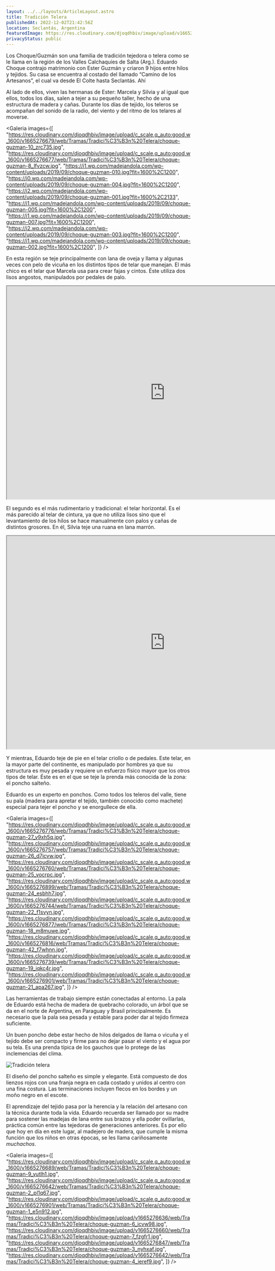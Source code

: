 ```yaml
---
layout: ../../layouts/ArticleLayout.astro
title: Tradición Telera
publishedAt: 2022-12-02T21:42:56Z
location: Seclantás, Argentina
featuredImage: https://res.cloudinary.com/djoqdhbiv/image/upload/v1665276865/web/Tramas/Tradici%C3%B3n%20Telera/choque-guzman-12_fwlpqt.jpg
privacyStatus: public
---
```



Los Choque/Guzmán son una familia de tradición tejedora o telera como se le llama en la región de los Valles
Calchaquíes de Salta (Arg.). Eduardo Choque contrajo matrimonio con Ester Guzmán y criaron 9 hijos entre hilos
y tejidos. Su casa se encuentra al costado del llamado “Camino de los Artesanos”, el cual va desde El Colte
hasta Seclantás. Ahí

Al lado de ellos, viven las hermanas de Ester: Marcela y Silvia y al igual que ellos, todos los días, salen a
tejer a su pequeño taller, hecho de una estructura de madera y cañas. Durante los días de tejido, los teleros
se acompañan del sonido de la radio, del viento y del ritmo de los telares al moverse.

<Galeria
  images={[
    "https://res.cloudinary.com/djoqdhbiv/image/upload/c_scale,q_auto:good,w_1600/v1665276679/web/Tramas/Tradici%C3%B3n%20Telera/choque-guzman-10_zrc735.jpg",
    "https://res.cloudinary.com/djoqdhbiv/image/upload/c_scale,q_auto:good,w_1600/v1665276677/web/Tramas/Tradici%C3%B3n%20Telera/choque-guzman-8_lfvzcw.jpg",
    "https://i1.wp.com/madejandola.com/wp-content/uploads/2019/09/choque-guzman-010.jpg?fit=1600%2C1200",
    "https://i0.wp.com/madejandola.com/wp-content/uploads/2019/09/choque-guzman-004.jpg?fit=1600%2C1200",
    "https://i2.wp.com/madejandola.com/wp-content/uploads/2019/09/choque-guzman-001.jpg?fit=1600%2C2133",
    "https://i1.wp.com/madejandola.com/wp-content/uploads/2019/09/choque-guzman-005.jpg?fit=1600%2C1200",
    "https://i1.wp.com/madejandola.com/wp-content/uploads/2019/09/choque-guzman-007.jpg?fit=1600%2C1200",
    "https://i2.wp.com/madejandola.com/wp-content/uploads/2019/09/choque-guzman-003.jpg?fit=1600%2C1200",
    "https://i1.wp.com/madejandola.com/wp-content/uploads/2019/09/choque-guzman-002.jpg?fit=1600%2C1200",
  ]}
/>

En esta región se teje principalmente con lana de oveja y llama y algunas veces con pelo de vicuña en los
distintos tipos de telar que manejan. El más chico es el telar que Marcela usa para crear fajas y cintos. Éste
utiliza dos lisos angostos, manipulados por pedales de palo.

<iframe
  className="!w-full max-w-4xl mx-auto aspect-video"
  src="https://onelineplayer.com/player.html?autoplay=false&amp;loop=false&amp;autopause=false&amp;muted=false&amp;url=https%3A%2F%2Fdrive.google.com%2Fuc%3Fauthuser%3D0%26id%3D142veXr2Xwb8D3x4rcnero45awO1F_oHm%26export%3Ddownload&amp;poster=https%3A%2F%2Fdrive.google.com%2Fuc%3Fauthuser%3D0%26id%3D1wKXhbs9NPVdgIOgQBCaz28He9bRMUyyW%26export%3Ddownload&amp;time=true&amp;progressBar=true&amp;playButton=true&amp;overlay=true&amp;muteButton=true&amp;fullscreenButton=true&amp;style=light&amp;logo=false&amp;quality=720p"
  width="860"
  height="580"
></iframe>

El segundo es el más rudimentario y tradicional: el telar horizontal. Es el
más parecido al telar de cintura, ya que no utiliza lisos sino que el
levantamiento de los hilos se hace manualmente con palos y cañas de distintos
grosores. En él, Silvia teje una ruana en lana marrón.

<iframe
  className="!w-full  max-w-4xl mx-auto aspect-video"
  src="https://onelineplayer.com/player.html?autoplay=false&amp;loop=false&amp;autopause=false&amp;muted=false&amp;url=https%3A%2F%2Fdrive.google.com%2Fuc%3Fauthuser%3D0%26id%3D1B9Y1WhylypEEDOGLfjF3HjDvw7Y42j-u%26export%3Ddownload&amp;poster=https://madejandola.netlify.app/_astro/choque-guzman-26_d7icvw_Z2qGC0W.webp&amp;time=true&amp;progressBar=true&amp;playButton=true&amp;overlay=true&amp;muteButton=true&amp;fullscreenButton=true&amp;style=light&amp;logo=false&amp;quality=720p"
  width="860"
  height="580"
></iframe>

Y mientras, Eduardo teje de pie en el telar criollo o de pedales. Este telar, en la mayor parte del continente, es manipulado por hombres ya que su estructura es muy pesada y requiere un esfuerzo físico mayor que los otros tipos de telar. Éste es en el que se teje la prenda más conocida de la zona: el poncho salteño.

Eduardo es un experto en ponchos. Como todos los teleros del valle, tiene su pala (madera para apretar el tejido, también conocido como machete) especial para tejer el poncho y se enorgullece de ella.

<Galeria
  images={[
    "https://res.cloudinary.com/djoqdhbiv/image/upload/c_scale,q_auto:good,w_1600/v1665276776/web/Tramas/Tradici%C3%B3n%20Telera/choque-guzman-27_v9xh5q.jpg",
    "https://res.cloudinary.com/djoqdhbiv/image/upload/c_scale,q_auto:good,w_1600/v1665276757/web/Tramas/Tradici%C3%B3n%20Telera/choque-guzman-26_d7icvw.jpg",
    "https://res.cloudinary.com/djoqdhbiv/image/upload/c_scale,q_auto:good,w_1600/v1665276760/web/Tramas/Tradici%C3%B3n%20Telera/choque-guzman-25_yocrpc.jpg",
    "https://res.cloudinary.com/djoqdhbiv/image/upload/c_scale,q_auto:good,w_1600/v1665276899/web/Tramas/Tradici%C3%B3n%20Telera/choque-guzman-24_esbhh7.jpg",
    "https://res.cloudinary.com/djoqdhbiv/image/upload/c_scale,q_auto:good,w_1600/v1665276744/web/Tramas/Tradici%C3%B3n%20Telera/choque-guzman-22_f1svyn.jpg",
    "https://res.cloudinary.com/djoqdhbiv/image/upload/c_scale,q_auto:good,w_1600/v1665276877/web/Tramas/Tradici%C3%B3n%20Telera/choque-guzman-18_m8muwe.jpg",
    "https://res.cloudinary.com/djoqdhbiv/image/upload/c_scale,q_auto:good,w_1600/v1665276816/web/Tramas/Tradici%C3%B3n%20Telera/choque-guzman-42_f7whnn.jpg",
    "https://res.cloudinary.com/djoqdhbiv/image/upload/c_scale,q_auto:good,w_1600/v1665276739/web/Tramas/Tradici%C3%B3n%20Telera/choque-guzman-19_iqkc4r.jpg",
    "https://res.cloudinary.com/djoqdhbiv/image/upload/c_scale,q_auto:good,w_1600/v1665276901/web/Tramas/Tradici%C3%B3n%20Telera/choque-guzman-21_apa267.jpg",
  ]}
/>

Las herramientas de trabajo siempre están conectadas al entorno. La pala de Eduardo está hecha de madera de quebracho colorado, un árbol que se da en el norte de Argentina, en Paraguay y Brasil principalmente. Es necesario que la pala sea pesada y estable para poder dar al tejido firmeza suficiente.

Un buen poncho debe estar hecho de hilos delgados de llama o vicuña y el tejido debe ser compacto y firme para no dejar pasar el viento y el agua por su tela. Es una prenda típica de los gauchos que lo protege de las inclemencias del clima.

<Image
  alt="Tradición telera"
  src="https://res.cloudinary.com/djoqdhbiv/image/upload/v1665276943/web/Tramas/Tradici%C3%B3n%20Telera/choque-guzman-39_inga3l.jpg"
  width={1600}
  height={1600}
  format="webp"
/>

El diseño del poncho salteño es simple y elegante. Está compuesto de dos lienzos rojos con una franja negra en cada costado y unidos al centro con una fina costura. Las terminaciones incluyen flecos en los bordes y un moño negro en el escote.

El aprendizaje del tejido pasa por la herencia y la relación del artesano con la técnica durante toda la vida. Eduardo recuerda ser llamado por su madre para sostener las madejas de lana entre sus brazos y ella poder ovillarlas, práctica común entre las tejedoras de generaciones anteriores. Es por ello que hoy en día en este lugar, al madejero de madera, que cumple la misma función que los niños en otras épocas, se les llama cariñosamente _muchachos_.

<Galeria
  images={[
    "https://res.cloudinary.com/djoqdhbiv/image/upload/c_scale,q_auto:good,w_1600/v1665276689/web/Tramas/Tradici%C3%B3n%20Telera/choque-guzman-9_yutlh1.jpg",
    "https://res.cloudinary.com/djoqdhbiv/image/upload/c_scale,q_auto:good,w_1600/v1665276642/web/Tramas/Tradici%C3%B3n%20Telera/choque-guzman-2_pl1q67.jpg",
    "https://res.cloudinary.com/djoqdhbiv/image/upload/c_scale,q_auto:good,w_1600/v1665276901/web/Tramas/Tradici%C3%B3n%20Telera/choque-guzman-1_e5n912.jpg",
    "https://res.cloudinary.com/djoqdhbiv/image/upload/v1665276636/web/Tramas/Tradici%C3%B3n%20Telera/choque-guzman-6_icvw98.jpg",
    "https://res.cloudinary.com/djoqdhbiv/image/upload/v1665276660/web/Tramas/Tradici%C3%B3n%20Telera/choque-guzman-7_fzgfr1.jpg",
    "https://res.cloudinary.com/djoqdhbiv/image/upload/v1665276847/web/Tramas/Tradici%C3%B3n%20Telera/choque-guzman-3_nyhxaf.jpg",
    "https://res.cloudinary.com/djoqdhbiv/image/upload/v1665276642/web/Tramas/Tradici%C3%B3n%20Telera/choque-guzman-4_ieref9.jpg",
  ]}
/>
